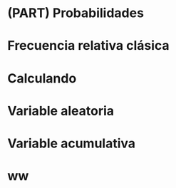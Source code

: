 # (PART) Probabilidades {-}

# Frecuencia relativa clásica

# Calculando

# Variable aleatoria

# Variable acumulativa

# ww